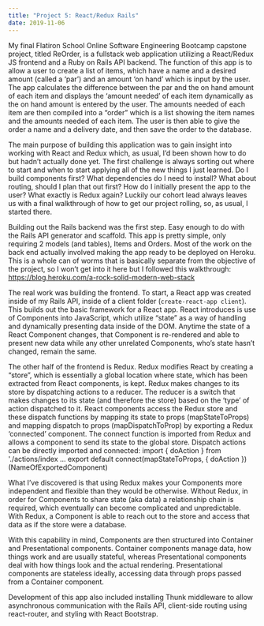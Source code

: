 ```yaml
---
title: "Project 5: React/Redux Rails"
date: 2019-11-06
---
```

My final Flatiron School Online Software Engineering Bootcamp capstone project, titled ReOrder, is a fullstack web application utilizing a React/Redux JS frontend and a Ruby on Rails API backend. The function of this app is to allow a user to create a list of items, which have a name and a desired amount (called a ‘par’) and an amount ‘on hand’ which is input by the user. The app calculates the difference between the par and the on hand amount of each item and displays the ‘amount needed’ of each item dynamically as the on hand amount is entered by the user. The amounts needed of each item are then compiled into a “order” which is a list showing the item names and the amounts needed of each item. The user is then able to give the order a name and a delivery date, and then save the order to the database.

The main purpose of building this application was to gain insight into working with React and Redux which, as usual, I’d been shown how to do but hadn’t actually done yet. The first challenge is always sorting out where to start and when to start applying all of the new things I just learned. Do I build components first? What dependencies do I need to install? What about routing, should I plan that out first? How do I initially present the app to the user? What exactly is Redux again? Luckily our cohort lead always leaves us with a final walkthrough of how to get our project rolling, so, as usual, I started there.

Building out the Rails backend was the first step. Easy enough to do with the Rails API generator and scaffold. This app is pretty simple, only requiring 2 models (and tables), Items and Orders. Most of the work on the back end actually involved making the app ready to be deployed on Heroku. This is a whole can of worms that is basically separate from the objective of the project, so I won’t get into it here but I followed this walkthrough: https://blog.heroku.com/a-rock-solid-modern-web-stack

The real work was building the frontend. To start, a React app was created inside of my Rails API, inside of a client folder (`create-react-app client`). This builds out the basic framework for a React app. React introduces is use of Components into JavaScript, which utilize “state” as a way of handling and dynamically presenting data inside of the DOM. Anytime the state of a React Component changes, that Component is re-rendered and able to present new data while any other unrelated Components, who’s state hasn’t changed, remain the same.

The other half of the frontend is Redux. Redux modifies React by creating a “store”, which is essentially a global location where state, which has been extracted from React components, is kept. Redux makes changes to its store by dispatching actions to a reducer. The reducer is a switch that makes changes to its state (and therefore the store) based on the ‘type’ of action dispatched to it. React components access the Redux store and these dispatch functions by mapping its state to props (mapStateToProps) and mapping dispatch to props (mapDispatchToProp) by exporting a Redux ‘connected’ component. The connect function is imported from Redux and allows a component to send its state to the global store. Dispatch actions can be directly imported and connected: import { doAction } from './actions/index … export default connect(mapStateToProps, { doAction })(NameOfExportedComponent)

What I’ve discovered is that using Redux makes your Components more independent and flexible than they would be otherwise. Without Redux, in order for Components to share state (aka data) a relationship chain is required, which eventually can become complicated and unpredictable. With Redux, a Component is able to reach out to the store and access that data as if the store were a database.

With this capability in mind, Components are then structured into Container and Presentational components. Container components manage data, how things work and are usually stateful, whereas Presentational components deal with how things look and the actual rendering. Presentational components are stateless ideally, accessing data through props passed from a Container component.

Development of this app also included installing Thunk middleware to allow asynchronous communication with the Rails API, client-side routing using react-router, and styling with React Bootstrap.